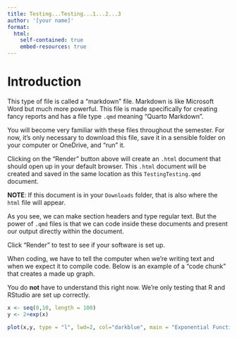 ```yaml
---
title: Testing...Testing...1...2...3
author: '[your name]'
format:
  html:
    self-contained: true
    embed-resources: true
---
```


# Introduction

This type of file is called a "markdown" file.  Markdown is like Microsoft Word but much more powerful.  This file is made specifically for creating fancy reports and has a file type `.qmd` meaning "Quarto Markdown".  

You will become very familiar with these files throughout the semester.  For now, it's only necessary to download this file, save it in a sensible folder on your computer or OneDrive, and "run" it. 

Clicking on the "Render" button above will create an `.html` document that should open up in your default browser.  This `.html` document will be created and saved in the same location as this `TestingTesting.qmd` document.  

__NOTE__:  If this document is in your `Downloads` folder, that is also where the `html` file will appear.  

As you see, we can make section headers and type regular text.  But the power of `.qmd` files is that we can code inside these documents and present our output directly within the document.

Click "Render" to test to see if your software is set up.  

When coding, we have to tell the computer when we're writing text and when we expect it to compile code.  Below is an example of a "code chunk" that creates a made up graph.

You do __not__ have to understand this right now.  We're only testing that R and RStudio are set up correctly.  

```r
x <- seq(0,10, length = 100)
y <- 2+exp(x)

plot(x,y, type = "l", lwd=2, col="darkblue", main = "Exponential Function")

```

